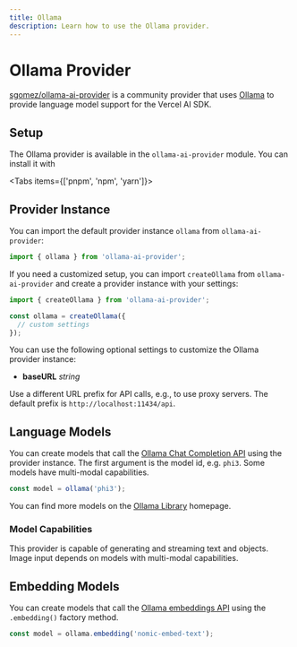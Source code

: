 ```yaml
---
title: Ollama
description: Learn how to use the Ollama provider.
---
```


# Ollama Provider

[sgomez/ollama-ai-provider](https://github.com/sgomez/ollama-ai-provider) is a community provider that uses [Ollama](https://ollama.com/) to provide language model support for the Vercel AI SDK.

## Setup

The Ollama provider is available in the `ollama-ai-provider` module. You can install it with

<Tabs items={['pnpm', 'npm', 'yarn']}>
  <Tab>
    <Snippet text="pnpm add ollama-ai-provider" dark />
  </Tab>
  <Tab>
    <Snippet text="npm install ollama-ai-provider" dark />
  </Tab>
  <Tab>
    <Snippet text="yarn add ollama-ai-provider" dark />
  </Tab>
</Tabs>

## Provider Instance

You can import the default provider instance `ollama` from `ollama-ai-provider`:

```ts
import { ollama } from 'ollama-ai-provider';
```

If you need a customized setup, you can import `createOllama` from `ollama-ai-provider` and create a provider instance with your settings:

```ts
import { createOllama } from 'ollama-ai-provider';

const ollama = createOllama({
  // custom settings
});
```

You can use the following optional settings to customize the Ollama provider instance:

- **baseURL** _string_

Use a different URL prefix for API calls, e.g., to use proxy servers.
The default prefix is `http://localhost:11434/api`.

## Language Models

You can create models that call the [Ollama Chat Completion API](https://github.com/ollama/ollama/blob/main/docs/api.md#generate-a-chat-completion) using the provider instance.
The first argument is the model id, e.g. `phi3`. Some models have multi-modal capabilities.

```ts
const model = ollama('phi3');
```

You can find more models on the [Ollama Library](https://ollama.com/library) homepage.

### Model Capabilities

This provider is capable of generating and streaming text and objects. Image input depends on models with multi-modal capabilities.

## Embedding Models

You can create models that call the [Ollama embeddings API](https://github.com/ollama/ollama/blob/main/docs/api.md#generate-embeddings)
using the `.embedding()` factory method.

```ts
const model = ollama.embedding('nomic-embed-text');
```
